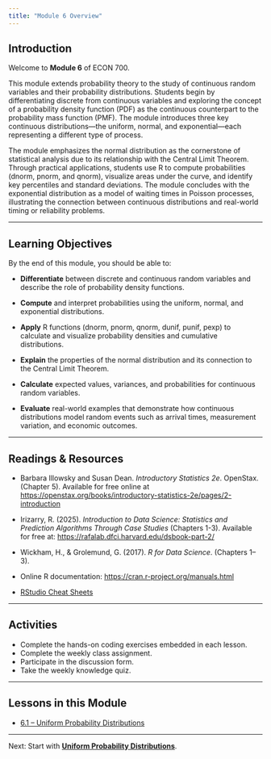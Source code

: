 ```yaml
---
title: "Module 6 Overview"
---
```


## Introduction

Welcome to **Module 6** of ECON 700.

This module extends probability theory to the study of continuous random variables and their probability distributions. Students begin by differentiating discrete from continuous variables and exploring the concept of a probability density function (PDF) as the continuous counterpart to the probability mass function (PMF). The module introduces three key continuous distributions—the uniform, normal, and exponential—each representing a different type of process.

The module emphasizes the normal distribution as the cornerstone of statistical analysis due to its relationship with the Central Limit Theorem. Through practical applications, students use R to compute probabilities (dnorm, pnorm, and qnorm), visualize areas under the curve, and identify key percentiles and standard deviations. The module concludes with the exponential distribution as a model of waiting times in Poisson processes, illustrating the connection between continuous distributions and real-world timing or reliability problems.

------------------------------------------------------------------------

## Learning Objectives

By the end of this module, you should be able to:

-   **Differentiate** between discrete and continuous random variables and describe the role of probability density functions.

-   **Compute** and interpret probabilities using the uniform, normal, and exponential distributions.

-   **Apply** R functions (dnorm, pnorm, qnorm, dunif, punif, pexp) to calculate and visualize probability densities and cumulative distributions.

-   **Explain** the properties of the normal distribution and its connection to the Central Limit Theorem.

-   **Calculate** expected values, variances, and probabilities for continuous random variables.

-   **Evaluate** real-world examples that demonstrate how continuous distributions model random events such as arrival times, measurement variation, and economic outcomes.

------------------------------------------------------------------------

## Readings & Resources

-   Barbara Illowsky and Susan Dean. *Introductory Statistics 2e*. OpenStax. (Chapter 5). Available for free online at <https://openstax.org/books/introductory-statistics-2e/pages/2-introduction>

-   Irizarry, R. (2025). *Introduction to Data Science: Statistics and Prediction Algorithms Through Case Studies* (Chapters 1-3). Available for free at: [https://rafalab.dfci.harvard.edu/dsbook-part-2/](https://rafalab.dfci.harvard.edu/dsbook-part-1/){.uri}

-   Wickham, H., & Grolemund, G. (2017). *R for Data Science*. (Chapters 1–3).

-   Online R documentation: <https://cran.r-project.org/manuals.html>

-   [RStudio Cheat Sheets](https://posit.co/resources/cheatsheets/)

------------------------------------------------------------------------

## Activities

-   Complete the hands-on coding exercises embedded in each lesson.\
-   Complete the weekly class assignment.\
-   Participate in the discussion form.\
-   Take the weekly knowledge quiz.\

------------------------------------------------------------------------

## Lessons in this Module

-   [6.1 – Uniform Probability Distributions](mod-6-1-uniform.qmd)

------------------------------------------------------------------------

Next: Start with [**Uniform Probability Distributions**](mod-6-1-uniform.qmd).
